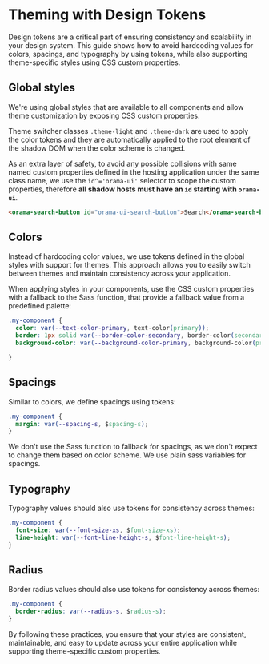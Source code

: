 
<Meta title="Design Tokens/Theming" />

# Theming with Design Tokens

Design tokens are a critical part of ensuring consistency and scalability in your design system. This guide shows how to avoid hardcoding values for colors, spacings, and typography by using tokens, while also supporting theme-specific styles using CSS custom properties.

## Global styles

We're using global styles that are available to all components and allow theme customization by exposing CSS custom properties.

Theme switcher classes `.theme-light` and `.theme-dark` are used to apply the color tokens and they are automatically applied to the root element of the shadow DOM when the color scheme is changed.

As an extra layer of safety, to avoid any possible collisions with same named custom properties defined in the hosting application under the same class name, we use the `id^='orama-ui'` selector to scope the custom properties, therefore **all shadow hosts must have an `id` starting with `orama-ui`**.


```html
<orama-search-button id="orama-ui-search-button">Search</orama-search-button>
```

## Colors
Instead of hardcoding color values, we use tokens defined in the global styles with support for themes. This approach allows you to easily switch between themes and maintain consistency across your application.

When applying styles in your components, use the CSS custom properties with a fallback to the Sass function, that provide a fallback value from a predefined palette:

```css
.my-component {
  color: var(--text-color-primary, text-color(primary));
  border: 1px solid var(--border-color-secondary, border-color(secondary));
  background-color: var(--background-color-primary, background-color(primary));

}
```

## Spacings
 
Similar to colors, we define spacings using tokens:

```css
.my-component {
  margin: var(--spacing-s, $spacing-s);
}
```

We don't use the Sass function to fallback for spacings, as we don't expect to change them based on color scheme. We use plain sass variables for spacings.

## Typography

Typography values should also use tokens for consistency across themes:

```css
.my-component {
  font-size: var(--font-size-xs, $font-size-xs);
  line-height: var(--font-line-height-s, $font-line-height-s);
}
```

## Radius

Border radius values should also use tokens for consistency across themes:

```css
.my-component {
  border-radius: var(--radius-s, $radius-s);
}
```

By following these practices, you ensure that your styles are consistent, maintainable, and easy to update across your entire application while supporting theme-specific custom properties.
